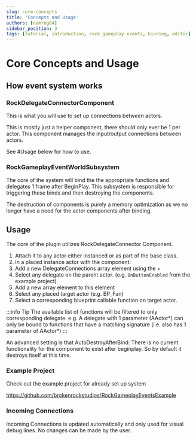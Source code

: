 ---
slug: core-concepts
title: 'Concepts and Usage'
authors: [namrog84]
sidebar_position: 3
tags: [tutorial, introduction, rock gameplay events, binding, editor]
---

# Core Concepts and Usage

## How event system works


### RockDelegateConnectorComponent

This is what you will use to set up connections between actors.

This is mostly just a helper component, there should only ever be 1 per actor.
This component manages the input/output connections between actors.

See #Usage below for how to use.

### RockGameplayEventWorldSubsystem

The core of the system will bind the the appropriate functions and delegates 1 frame after BeginPlay. This subsystem is responsible for triggering these binds and then destroying the components.  

The destruction of components is purely a memory optimization as we no longer have a need for the actor components after binding. 

## Usage 


The core of the plugin utilizes RockDelegateConnector Component.

1. Attach it to any actor either instanced or as part of the base class.
2. In a placed instance actor with the component:
3. Add a new DelegateConnections array element using the +
4. Select any delegate on the parent actor. (e.g. `OnButtonEnabled` from the example project)
5. Add a new array element to this element
6. Select any placed target actor (e.g. BP_Fan)
7. Select a corresponding blueprint callable function on target actor.

:::info Tip
The available list of functions will be filtered to only corresponding delegate.
e.g. A delegate with 1 parameter (AActor*) can only be bound to functions that have a matching signature (i.e. also has 1 parameter of AActor*)
:::


An advanced setting is that AutoDestroyAfterBind:
There is no current functionality for the component to exist after beginplay.
So by default it destroys itself at this time.


### Example Project

Check out the example project for already set up system

https://github.com/brokenrockstudios/RockGameplayEventsExample


### Incoming Connections

Incoming Connections is updated automatically and only used for visual debug lines. 
No changes can be made by the user.


















